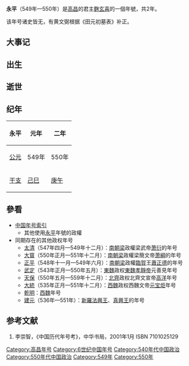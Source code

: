 {{noteTA
|1=zh-hans:元宝炬; zh-hant:元寶炬;
}}
{{Eranamebox|年号=永平
|起讫时间= 549年—550年
|政权= 高昌
|帝王= 麴玄喜
|历时= 2年
|timeline= <timeline>
ImageSize  = width:200 height:50
PlotArea   = width:180 height:30 left:10 bottom:20
TimeAxis   = orientation:horizontal
DateFormat = yyyy
Period     = from:439 till:640
AlignBars  = early
ScaleMajor = increment:22 start:439
Colors =
  id:canvas value:rgb(1,1,0.85)
BackgroundColors = canvas:canvas
PlotData =
  width:15 color:white
  bar:era from:start till:end
  bar:era from:439 till:581 color:green
  bar:era from:501 till:640 color:black
  bar:era from:549 till:550 color:red
  bar:era from:549 till:550 color:blue
</timeline>
|说明= <span style="color: blue">永平</span>在<span style="color: green">北朝</span>、'''麴氏高昌'''和<span style="color: red">麴玄喜</span>时期的位置。 
}}

'''永平'''（549年—550年）是[[高昌|高昌]]的君主[[麴玄喜|麴玄喜]]的一個年號，共2年。

该年号诸史皆无，有黄文弼根据《田元初墓表》补正。

==大事记==

==出生==

==逝世==

==纪年==
{| class="wikitable"  style="text-align:center;"
!永平!!元年!!二年
|-
![[公元纪年|公元]]
|549年||550年
|-
![[干支纪年|干支]]
|[[己巳|己巳]]||[[庚午|庚午]]
|}

==參看==
*[[中国年号索引|中国年号索引]]
**其他使用[[永平|永平]]年號的政權
*同期存在的其他政权年号
**[[太清_(萧衍)|太清]]（547年四月—549年十二月）：[[南朝梁|南朝梁]]政權梁武帝[[萧衍|萧衍]]的年号
**[[大宝_(萧纲)|大寳]]（550年正月—551年十二月）：[[南朝梁|南朝梁]]政權梁簡文帝[[萧綱|萧綱]]的年号
**[[正平_(蕭正德)|正平]]（548年十一月—549年六月）：[[南朝梁|南朝梁]]政權[[臨賀|臨賀]]王[[蕭正德|蕭正德]]的年号
**[[武定_(东魏)|武定]]（543年正月—550年五月）：[[東魏|東魏]]政权[[東魏孝靜帝|東魏孝靜帝]]元善見年号
**[[天保_(高洋)|天保]]（550年五月—559年十二月）：[[北齊|北齊]]政权北齊文宣帝[[高洋|高洋]]年号
**[[大统_(元宝炬)|大統]]（535年正月—551年十二月）：[[西魏|西魏]]政权西魏文帝[[元宝炬|元宝炬]]年号
**[[乾明|乾明]]：[[西魏|西魏]]年号
**[[建元_(新羅法興王)|建元]]（536年—551年）：[[新羅|新羅]][[新羅法興王|法興王]]、[[新羅真興王|真興王]]的年号

==参考文献==
# 李崇智，《中国历代年号考》，中华书局，2001年1月 ISBN 7101025129

{{年号|[[章和_(麴堅)|章和]]|[[中国年号索引|高昌年号]]|[[和平_(高昌)|和平]]}}
{{高昌年号}}

[[Category:高昌年号|Category:高昌年号]]
[[Category:6世纪中国年号|Category:6世纪中国年号]]
[[Category:540年代中国政治|Category:540年代中国政治]]
[[Category:550年代中国政治|Category:550年代中国政治]]
[[Category:549年|Category:549年]]
[[Category:550年|Category:550年]]